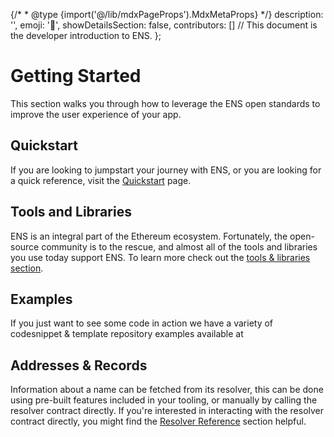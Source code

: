 {/* * @type {import('@/lib/mdxPageProps').MdxMetaProps} */}
description: '',
emoji: '👋',
showDetailsSection: false,
contributors: []
// This document is the developer introduction to ENS.
};

# Getting Started

This section walks you through how to leverage the ENS open standards to improve the user experience of your app.

## Quickstart

If you are looking to jumpstart your journey with ENS, or you are looking for a quick reference, visit the [Quickstart](/web/quickstart) page.

<EmbedLink
    href="/web/quickstart"
    title="Quickstart"
    description="To jumpstart your journey with names."
/>

## Tools and Libraries

ENS is an integral part of the Ethereum ecosystem.
Fortunately, the open-source community is to the rescue, and almost all of the tools and libraries you use today support ENS.
To learn more check out the [tools & libraries section](/web/libraries).

## Examples

If you just want to see some code in action we have a variety of codesnippet & template repository examples available at

## Addresses & Records

Information about a name can be fetched from its resolver, this can be done using pre-built features included in your tooling, or manually by calling the resolver contract directly.
If you're interested in interacting with the resolver contract directly, you might find the [Resolver Reference](/resolvers/interfaces) section helpful.
